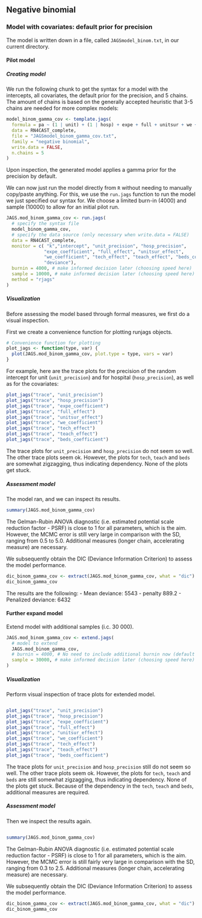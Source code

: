 ## Negative binomial
### Model with covariates: default prior for precision

The model is written down in a file, called `JAGSmodel_binom.txt`, in our
current directory. 

#### Pilot model

##### Creating model

We run the following chunk to get the syntax for a model
with the intercepts, all covariates, the default prior for the
precision, and 5 chains. The amount of chains is based on the generally
accepted heuristic that 3-5 chains are needed for more complex models:
  
```{r template-uniform, message=FALSE, warning=FALSE}
model_binom_gamma_cov <- template.jags(
  formula = pa ~ (1 | unit) + (1 | hosp) + expe + full + unitsur + we + tech + teach + beds,
  data = RN4CAST_complete,
  file = "JAGSmodel_binom_gamma_cov.txt",
  family = "negative binomial",
  write.data = FALSE,
  n.chains = 5 
)
```

Upon inspection, the generated model applies a gamma prior for the precision by default.
<!--- Why not a Beta distribution, since that is conjugate?? --->


We can now just run the model directly from `R` without needing to
manually copy/paste anything. For this, we use the `run.jags` function
to run the model we just specified our syntax for. We choose a limited
burn-in (4000) and sample (10000) to allow for an initial pilot run.
<!--- Should method=rjags be  used in original model design (see documentation extend.jags - then no need to recompile model when extending) ? --->
  
```{r run-mod}
JAGS.mod_binom_gamma_cov <- run.jags(
  # specify the syntax file
  model_binom_gamma_cov,
  # specify the data source (only necessary when write.data = FALSE)
  data = RN4CAST_complete,
  monitor = c( "k","intercept", "unit_precision", "hosp_precision", 
              "expe_coefficient", "full_effect", "unitsur_effect", 
              "we_coefficient", "tech_effect", "teach_effect", "beds_coefficient",
              "deviance"),
  burnin = 4000, # make informed decision later (choosing speed here)
  sample = 10000, # make informed decision later (choosing speed here)
  method = "rjags" 
)
```

##### Visualization

Before assessing the model based through formal measures, we first do a
visual inspection. 

First we create a convenience function for plotting runjags objects.

```{r plot-function}
# Convenience function for plotting
plot_jags <- function(type, var) {
  plot(JAGS.mod_binom_gamma_cov, plot.type = type, vars = var)
}
```

For example, here are the trace plots for the precision of the random
intercept for unit (`unit_precision`) and for hospital (`hosp_precision`), 
as well as for the covariates:
  
```{r traceplots, message=FALSE, out.width="50%", fig.align='center'}
plot_jags("trace", "unit_precision")
plot_jags("trace", "hosp_precision")
plot_jags("trace", "expe_coefficient")
plot_jags("trace", "full_effect")
plot_jags("trace", "unitsur_effect")
plot_jags("trace", "we_coefficient")
plot_jags("trace", "tech_effect")
plot_jags("trace", "teach_effect")
plot_jags("trace", "beds_coefficient")
```


The trace plots for `unit_precision` and `hosp_precision` do not seem so well.
The other trace plots seem ok. However, the plots for `tech`, `teach` and `beds` are somewhat zigzagging, thus indicating dependency.
None of the plots get stuck.


##### Assessment model

The model ran, and we can inspect its results.

```{r summary-mod}
summary(JAGS.mod_binom_gamma_cov)
```

The Gelman-Rubin ANOVA diagnostic (i.e. estimated potential scale reduction factor - PSRF) is close to 1 for all parameters, which is the aim. However, the MCMC error is still very large in comparison with the SD, ranging from 0.5 to 5.0. Additional measures (longer chain, accelerating measure) are necessary.

We subsequently obtain the DIC (Deviance Information Criterion) to assess the model performance.

```{r dic}
dic_binom_gamma_cov <- extract(JAGS.mod_binom_gamma_cov, what = "dic") 
dic_binom_gamma_cov
```

The results are the following:
-   Mean deviance:  5543 
-   penalty 889.2 
-   Penalized deviance: 6432 

#### Further expand model
Extend model with additional samples (i.c. 30 000).

```{r extend-mod}
JAGS.mod_binom_gamma_cov <- extend.jags(
  # model to extend
  JAGS.mod_binom_gamma_cov,
  # burnin = 4000, # No need to include additional burnin now (default = 0) since we expand instead of rerun model??
  sample = 30000, # make informed decision later (choosing speed here)
)
```

##### Visualization

Perform visual inspection of trace plots for extended model.
<!--- using reference of previous code block does not seem to work --->
```{r traceplots-extend, ref.label=c('traceplots')}
```

```{r plots, message=FALSE, out.width="50%", fig.align='center'}
plot_jags("trace", "unit_precision")
plot_jags("trace", "hosp_precision")
plot_jags("trace", "expe_coefficient")
plot_jags("trace", "full_effect")
plot_jags("trace", "unitsur_effect")
plot_jags("trace", "we_coefficient")
plot_jags("trace", "tech_effect")
plot_jags("trace", "teach_effect")
plot_jags("trace", "beds_coefficient")
```

The trace plots for `unit_precision` and `hosp_precision` still do  not seem so well.
The other trace plots seem ok. However, the plots for `tech`, `teach` and `beds` are still somewhat zigzagging, thus indicating dependency.
None of the plots get stuck.
Because of the dependency in the `tech`, `teach` and `beds`, additional measures are required.
<!--- What additional measures could we implement? --->

##### Assessment model

Then we inspect the results again.
<!--- using reference of previous code block does not seem to work --->
```{r summary-mod-extend, ref.label='summary-mod'}
```

```{r summary-mod}
summary(JAGS.mod_binom_gamma_cov)
```

The Gelman-Rubin ANOVA diagnostic (i.e. estimated potential scale reduction factor - PSRF) is close to 1 for all parameters, which is the aim. However, the MCMC error is still fairly very large in comparison with the SD, ranging from 0.3 to 2.5. Additional measures (longer chain, accelerating measure) are necessary.

We subsequently obtain the DIC (Deviance Information Criterion) to assess the model performance.

<!--- using references?? --->
```{r dic}
dic_binom_gamma_cov <- extract(JAGS.mod_binom_gamma_cov, what = "dic") 
dic_binom_gamma_cov
```


<!--- add results  --->


